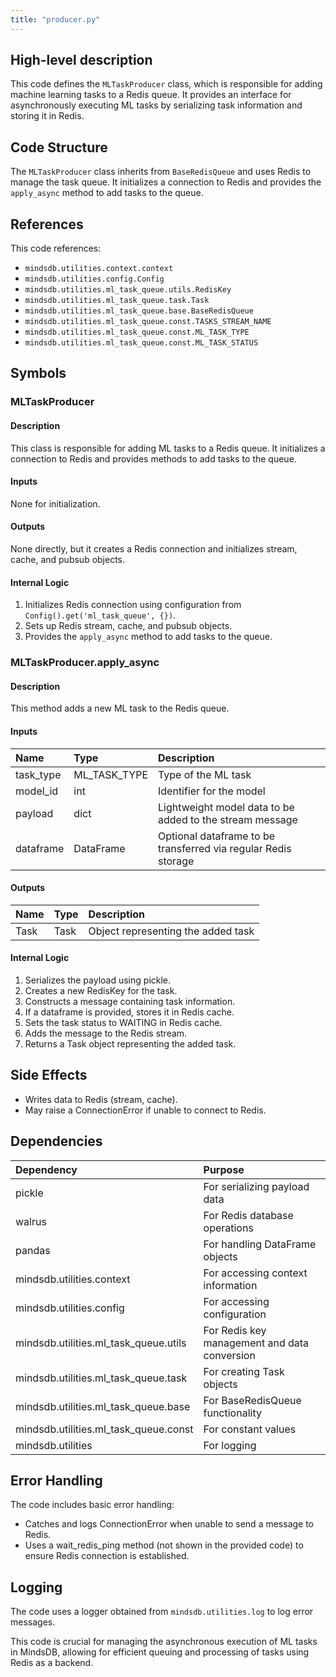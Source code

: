 ```yaml
---
title: "producer.py"
---
```


## High-level description
This code defines the `MLTaskProducer` class, which is responsible for adding machine learning tasks to a Redis queue. It provides an interface for asynchronously executing ML tasks by serializing task information and storing it in Redis.

## Code Structure
The `MLTaskProducer` class inherits from `BaseRedisQueue` and uses Redis to manage the task queue. It initializes a connection to Redis and provides the `apply_async` method to add tasks to the queue.

## References
This code references:
- `mindsdb.utilities.context.context`
- `mindsdb.utilities.config.Config`
- `mindsdb.utilities.ml_task_queue.utils.RedisKey`
- `mindsdb.utilities.ml_task_queue.task.Task`
- `mindsdb.utilities.ml_task_queue.base.BaseRedisQueue`
- `mindsdb.utilities.ml_task_queue.const.TASKS_STREAM_NAME`
- `mindsdb.utilities.ml_task_queue.const.ML_TASK_TYPE`
- `mindsdb.utilities.ml_task_queue.const.ML_TASK_STATUS`

## Symbols

### MLTaskProducer
#### Description
This class is responsible for adding ML tasks to a Redis queue. It initializes a connection to Redis and provides methods to add tasks to the queue.

#### Inputs
None for initialization.

#### Outputs
None directly, but it creates a Redis connection and initializes stream, cache, and pubsub objects.

#### Internal Logic
1. Initializes Redis connection using configuration from `Config().get('ml_task_queue', {})`.
2. Sets up Redis stream, cache, and pubsub objects.
3. Provides the `apply_async` method to add tasks to the queue.

### MLTaskProducer.apply_async
#### Description
This method adds a new ML task to the Redis queue.

#### Inputs
| Name | Type | Description |
|:-----|:-----|:------------|
| task_type | ML_TASK_TYPE | Type of the ML task |
| model_id | int | Identifier for the model |
| payload | dict | Lightweight model data to be added to the stream message |
| dataframe | DataFrame | Optional dataframe to be transferred via regular Redis storage |

#### Outputs
| Name | Type | Description |
|:-----|:-----|:------------|
| Task | Task | Object representing the added task |

#### Internal Logic
1. Serializes the payload using pickle.
2. Creates a new RedisKey for the task.
3. Constructs a message containing task information.
4. If a dataframe is provided, stores it in Redis cache.
5. Sets the task status to WAITING in Redis cache.
6. Adds the message to the Redis stream.
7. Returns a Task object representing the added task.

## Side Effects
- Writes data to Redis (stream, cache).
- May raise a ConnectionError if unable to connect to Redis.

## Dependencies
| Dependency | Purpose |
|:-----------|:--------|
| pickle | For serializing payload data |
| walrus | For Redis database operations |
| pandas | For handling DataFrame objects |
| mindsdb.utilities.context | For accessing context information |
| mindsdb.utilities.config | For accessing configuration |
| mindsdb.utilities.ml_task_queue.utils | For Redis key management and data conversion |
| mindsdb.utilities.ml_task_queue.task | For creating Task objects |
| mindsdb.utilities.ml_task_queue.base | For BaseRedisQueue functionality |
| mindsdb.utilities.ml_task_queue.const | For constant values |
| mindsdb.utilities | For logging |

## Error Handling
The code includes basic error handling:
- Catches and logs ConnectionError when unable to send a message to Redis.
- Uses a wait_redis_ping method (not shown in the provided code) to ensure Redis connection is established.

## Logging
The code uses a logger obtained from `mindsdb.utilities.log` to log error messages.

This code is crucial for managing the asynchronous execution of ML tasks in MindsDB, allowing for efficient queuing and processing of tasks using Redis as a backend.